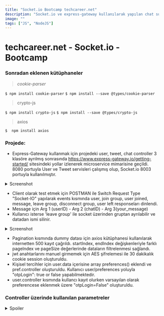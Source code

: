 ```yaml
---
title: "Socket.io Bootcamp techcareer.net"
description: "Socket.io ve express-gateway kullanılarak yapılan chat sunucusu"
image: ""
tags: ["JS", "NodeJS"]
---
```


# techcareer.net - Socket.io - Bootcamp

### Sonradan eklenen kütüphaneler

> _cookie-parser_

`$ npm install cookie-parser` `$ npm install --save @types/cookie-parser`

> crypto-js

`$ npm install crypto-js` `$ npm install --save @types/crypto-js`

> axios

`$  npm install axios`

### Projede:

- Express-Gateway kullanmak için projedeki user, tweet, chat controller 3 klasöre ayrılmış sonrasında https://www.express-gateway.io/getting-started/ sitesindeki yollar izlenerek microservice mimarisine geçildi. 8080 portuyla User ve Tweet servisleri çalışmış olup, Socket.io 8003 portuyla kullanılmıştır.

<details>

<summary> Screenshot </summary>

<table>
  <thead>
    <tr>
      <th>Gateway</th>
    </tr>
  </thead>
  <tbody>
    <tr>
      <td valign="top">
        <img src="https://raw.githubusercontent.com/mertcdev/portfolio-works/main/socketIO-bootcamp/images/gateway.png"/>
      </td>
    </tr>
  </tbody>
</table>

</details>

- Client olarak test etmek için POSTMAN ile Switch Request Type "Socket-IO" yapılarak events kısmında user, join group, user joined, message, leave group, disconnect group, user left responseları dinlendi.
- Message için Arg 1 (userID) - Arg 2 (chatID) - Arg 3(your_message)
- Kullanıcı isterse 'leave group' ile socket üzerinden gruptan ayrılabilir ve datadan ismi silinir.

<details>

<summary> Screenshot </summary>

<table>
  <thead>
    <tr>
      <th>Socket Test Admin</th>
      <th>Socket Test User</th>
    </tr>
  </thead>
  <tbody>
    <tr>
        <td valign="top">
            <img src="https://raw.githubusercontent.com/mertcdev/portfolio-works/main/socketIO-bootcamp/images/socket_test_admin.png"/>
        </td>
        <td valign="top">
            <img src="https://raw.githubusercontent.com/mertcdev/portfolio-works/main/socketIO-bootcamp/images/socket_test_user.png"/>
      </td>
    </tr>
  </tbody>
</table>


</details>

- Pagination kısmında dummy datası için axios kütüphanesi kullanılarak internetten 500 kayıt çağrıldı. startIndex, endIndex değişkenleriyle farklı pageIndex ve pageSize değerlerinde dataların filtrelenmesi sağlandı.
- jwt anahtarlarını manuel girmemek için AES şifrelemesi ile 30 dakikalık cookie session oluşturuldu.
- Kişisel tercihler için user.data içerisine array preferences() eklendi ve pref.controller oluşturuldu. Kullanıcı user/preferences yoluyla "otpLogin": true or false yapabilmektedir.
- user.controller kısmında kullancı kayıt olurken varsayılan olarak preferencese eklenmek üzere "otpLogin=False" oluşturuldu.

### Controller üzerinde kullanılan parametreler

<details>

<summary> Spoiler </summary>

> POST: `/user/register`

```json
{
  "username": "your_username",
  "password": "your_password"
}
```

> POST: `/user/verify`

```json
{
  "username": "your_username",
  "otpCode": "your_otp_code"
}
```

> POST: `/user/login`

```json
{
    "username":"your_username",
    "password": "your_password" // otpLogin = false
    "OTP": "your_otp_code" // otpLogin = true
}
```

> POST: `/user/preferences`

```json
{
    "otpLogin": true or false
}
```

> POST: `/user/delete`

```json
{
  "userID": "UUID"
}
```

> POST: `/user/update`

```json
{
  "userID": "UUID",
  "password": "new_password",
  "birthday": "new_birthday"
}
```

> POST: `/chat/create/group`

```json
{
  "groupName": "group_name"
}
```

> POST: `/chat/join/group`

```json
{
  "chatID": "_id"
}
```

> POST: `/chat/delete`

```json
{
  "chatID": "_id"
}
```

> POST: `/tweet/new`

```json
{
  "content": "your_tweet"
}
```

> POST: `/tweet/update`

```json
{
  "tweetID": "UUID",
  "content": "your_updated_tweet"
}
```

> POST: `/tweet/delete`

```json
{
  "tweetID": "UUID",
  "content": "your_deleted_tweet"
}
```

> POST: `/tweet/tweets`

```json
{
  // All tweets
}
```

> GET: `/tweet/usertweet`

```json
{
  // User tweets
}
```

> POST: `/tweet/like`

```json
{
  "tweetID": "UUID"
}
```

> POST: `/tweet/comment`

```json
{
  "tweetID": "UUID",
  "comment": "your_comment"
}
```

</details>
